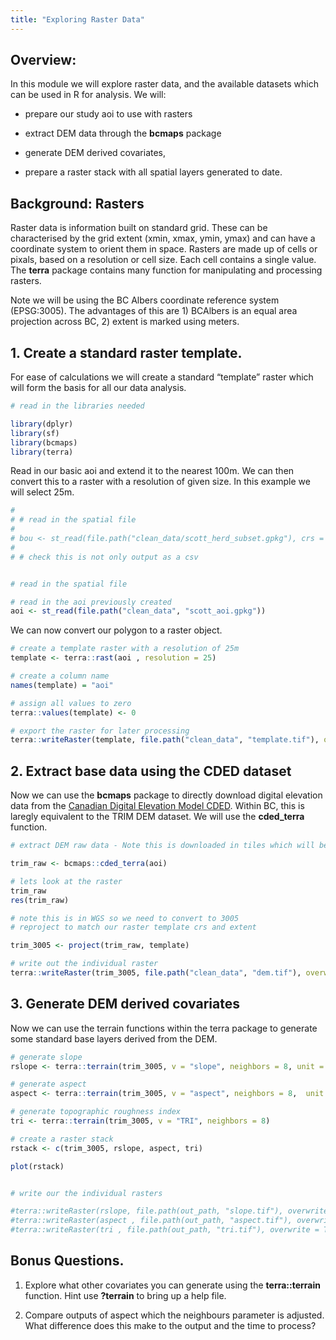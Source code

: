 ```yaml
---
title: "Exploring Raster Data"
---
```


## Overview:

In this module we will explore raster data, and the available datasets which can be used in R for analysis. We will:

-   prepare our study aoi to use with rasters

-   extract DEM data through the **bcmaps** package

-   generate DEM derived covariates,

-   prepare a raster stack with all spatial layers generated to date.

## Background: Rasters

Raster data is information built on standard grid. These can be characterised by the grid extent (xmin, xmax, ymin, ymax) and can have a coordinate system to orient them in space. Rasters are made up of cells or pixals, based on a resolution or cell size. Each cell contains a single value. The **terra** package contains many function for manipulating and processing rasters.

Note we will be using the BC Albers coordinate reference system (EPSG:3005). The advantages of this are 1) BCAlbers is an equal area projection across BC, 2) extent is marked using meters.

## 1. Create a standard raster template.

For ease of calculations we will create a standard "template" raster which will form the basis for all our data analysis.

```r
# read in the libraries needed

library(dplyr)
library(sf)
library(bcmaps)
library(terra)

```

Read in our basic aoi and extend it to the nearest 100m. We can then convert this to a raster with a resolution of given size. In this example we will select 25m.

```r
# 
# # read in the spatial file 
# 
# bou <- st_read(file.path("clean_data/scott_herd_subset.gpkg"), crs = 4326)
# 
# # check this is not only output as a csv 


# read in the spatial file 
```

```r

# read in the aoi previously created
aoi <- st_read(file.path("clean_data", "scott_aoi.gpkg"))
```

We can now convert our polygon to a raster object.

```r
# create a template raster with a resolution of 25m
template <- terra::rast(aoi , resolution = 25)

# create a column name
names(template) = "aoi"

# assign all values to zero 
terra::values(template) <- 0

# export the raster for later processing
terra::writeRaster(template, file.path("clean_data", "template.tif"), overwrite = TRUE)


```

## 2. Extract base data using the CDED dataset

Now we can use the **bcmaps** package to directly download digital elevation data from the [Canadian Digital Elevation Model CDED](https://rdrr.io/github/bcgov/bcmaps/man/cded.html). Within BC, this is laregly equivalent to the TRIM DEM dataset. We will use the **cded_terra** function.

```r

# extract DEM raw data - Note this is downloaded in tiles which will be cached to avoid the need to redownload repeatedly 

trim_raw <- bcmaps::cded_terra(aoi)

# lets look at the raster
trim_raw
res(trim_raw)

# note this is in WGS so we need to convert to 3005
# reproject to match our raster template crs and extent

trim_3005 <- project(trim_raw, template)

# write out the individual raster
terra::writeRaster(trim_3005, file.path("clean_data", "dem.tif"), overwrite = TRUE) 

```

## 3. Generate DEM derived covariates

Now we can use the terrain functions within the terra package to generate some standard base layers derived from the DEM.

```r

# generate slope 
rslope <- terra::terrain(trim_3005, v = "slope", neighbors = 8, unit = "degrees") 

# generate aspect
aspect <- terra::terrain(trim_3005, v = "aspect", neighbors = 8,  unit = "degrees") 

# generate topographic roughness index
tri <- terra::terrain(trim_3005, v = "TRI", neighbors = 8)

# create a raster stack
rstack <- c(trim_3005, rslope, aspect, tri)

plot(rstack)


# write our the individual rasters

#terra::writeRaster(rslope, file.path(out_path, "slope.tif"), overwrite = TRUE) 
#terra::writeRaster(aspect , file.path(out_path, "aspect.tif"), overwrite = TRUE) 
#terra::writeRaster(tri , file.path(out_path, "tri.tif"), overwrite = TRUE) 

```

## Bonus Questions.

1.  Explore what other covariates you can generate using the **terra::terrain** function. Hint use **?terrain** to bring up a help file.

2.  Compare outputs of aspect which the neighbours parameter is adjusted. What difference does this make to the output and the time to process?
